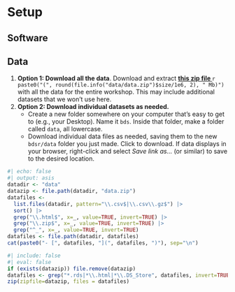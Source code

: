 # Setup {#sec-setup}

## Software 

## Data

1. **Option 1: Download all the data**. Download and extract **[this zip file <i class="fa fa-file-archive-o" aria-hidden="true"></i>](data/data.zip)** `r paste0("(", round(file.info("data/data.zip")$size/1e6, 2), " Mb)")` with all the data for the entire workshop. This may include additional datasets that we won't use here.
1. **Option 2: Download individual datasets as needed.** 
    - Create a new folder somewhere on your computer that's easy to get to (e.g., your Desktop). Name it `bds`. Inside that folder, make a folder called `data`, all lowercase. 
    - Download individual data files as needed, saving them to the new `bdsr/data` folder you just made. Click to download. If data displays in your browser, right-click and select _Save link as..._ (or similar) to save to the desired location.


```r
#| echo: false
#| output: asis
datadir <- "data"
datazip <- file.path(datadir, "data.zip")
datafiles <- 
  list.files(datadir, pattern="\\.csv$|\\.csv\\.gz$") |>
  sort() |>
  grep("\\.html$", x=_, value=TRUE, invert=TRUE) |>
  grep("\\.zip$", x=_, value=TRUE, invert=TRUE) |>
  grep("^_", x=_, value=TRUE, invert=TRUE)
datafiles <- file.path(datadir, datafiles)
cat(paste0("- [", datafiles, "](", datafiles, ")"), sep="\n")
```

```r
#| include: false
#| eval: false
if (exists(datazip)) file.remove(datazip)
datafiles <- grep("*.rds|*\\.html|*\\.DS_Store", datafiles, invert=TRUE, value=TRUE)
zip(zipfile=datazip, files = datafiles)
```

